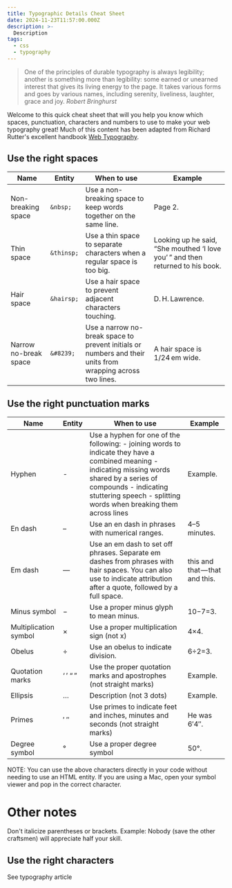 ```yaml
---
title: Typographic Details Cheat Sheet
date: 2024-11-23T11:57:00.000Z
description: >-
  Description
tags:
  - css
  - typography
---
```

<div id="typographic-details-article"></div>

> One of the principles of durable typography is always legibility; another is something more than legibility: some earned or unearned interest that gives its living energy to the page. It takes various forms and goes by various names, including serenity, liveliness, laughter, grace and joy.
> <cite>Robert Bringhurst</cite>

Welcome to this quick cheat sheet that will you help you know which spaces, punctuation, characters and numbers to use to make your web typography great! Much of this content has been adapted from Richard Rutter's excellent handbook [Web Typography](https://book.webtypography.net/).

## Use the right spaces

| Name | Entity | When to use | Example |
| -------- | ------- | ------- | ------- |
| Non-breaking space | `&nbsp;` | Use a non-breaking space to keep words together on the same line. | Page 2. |
| Thin space | `&thinsp;` | Use a thin space to separate characters when a regular space is too big. | Looking up he said, “She mouthed ‘I love you’ ” and then returned to his book. |
| Hair space | `&hairsp;` | Use a hair space to prevent adjacent characters touching. | D. H. Lawrence. |
| Narrow no-break space | `&#8239;` | Use a narrow no-break space to prevent initials or numbers and their units from wrapping across two lines. | A hair space is 1/24 em wide. |

## Use the right punctuation marks

| Name | Entity | When to use | Example |
| -------- | ------- | ------- | ------- |
| Hyphen | - | Use a hyphen for one of the following: - joining words to indicate they have a combined meaning - indicating missing words shared by a series of compounds - indicating stuttering speech - splitting words when breaking them across lines | Example. |
| En dash | – | Use an en dash in phrases with numerical ranges. | 4–5 minutes. |
| Em dash | — | Use an em dash to set off phrases. Separate em dashes from phrases with hair spaces. You can also use to indicate attribution after a quote, followed by a full space. | this and that — that and this. |
| Minus symbol | − | Use a proper minus glyph to mean minus. | 10−7=3. |
| Multiplication symbol | × | Use a proper multiplication sign (not x) | 4×4. |
| Obelus | ÷ | Use an obelus to indicate division. | 6÷2=3. |
| Quotation marks | ‘ ’ “ ” | Use the proper quotation marks and apostrophes (not straight marks) | Example. |
| Ellipsis | … | Description (not 3 dots) | Example. |
| Primes | ′ ″ | Use primes to indicate feet and inches, minutes and seconds (not straight marks) | He was 6′4″. |
| Degree symbol | ° | Use a proper degree symbol | 50°. |

NOTE: You can use the above characters directly in your code without needing to use an HTML entity. If you are using a Mac, open your symbol viewer and pop in the correct character.

# Other notes

Don't italicize parentheses or brackets.
Example: Nobody (save the other craftsmen) will appreciate half your skill.

## Use the right characters

See typography article